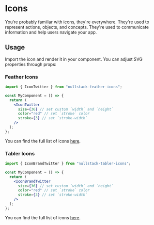 
<Meta title="Icons" description="Nullwind comes with a set of icons from Tabler Icons" />

# Icons

You're probably familiar with icons, they're everywhere. They're used to represent actions, objects, and concepts. They're used to communicate information and help users navigate your app.

## Usage

Import the icon and render it in your component. You can adjust SVG properties through props:

### Feather Icons

```jsx
import { IconTwitter } from "nullstack-feather-icons";

const MyComponent = () => {
  return (
    <IconTwitter
      size={36} // set custom `width` and `height`
      color="red" // set `stroke` color
      stroke={3} // set `stroke-width`
    />
  );
};
```

You can find the full list of icons [here](https://feathericons.com/).

### Tabler Icons

```jsx
import { IconBrandTwitter } from "nullstack-tabler-icons";

const MyComponent = () => {
  return (
    <IconBrandTwitter
      size={36} // set custom `width` and `height`
      color="red" // set `stroke` color
      stroke={3} // set `stroke-width`
    />
  );
};
```

You can find the full list of icons [here](https://tablericons.com/).
